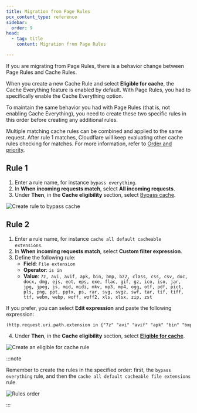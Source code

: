 ```yaml
---
title: Migration from Page Rules
pcx_content_type: reference
sidebar:
  order: 9
head:
  - tag: title
    content: Migration from Page Rules

---
```



If you are migrating from Page Rules, there is a behavior change between Page Rules and Cache Rules.

When you create a new Cache Rule and select **Eligible for cache**, the Cache Everything feature is enabled by default. With Page Rules, you had to specifically enable the Cache Everything option.

To maintain the same behavior you had with Page Rules (that is, not enabling Cache Everything), you need to create these two specific rules in this order before creating any additional rules.

Multiple matching cache rules can be combined and applied to the same request. After rule 1 matches, Cloudflare will keep evaluating other cache rules checking for matches. For more information, refer to [Order and priority](/cache/how-to/cache-rules/order/).

## Rule 1

<Tabs> <TabItem label="Dashboard">

1. Enter a rule name, for instance `bypass everything`.
2. In **When incoming requests match**, select **All incoming requests**.
3. Under **Then**, in the **Cache eligibility** section, select [Bypass cache](/cache/how-to/cache-rules/settings/#bypass-cache).

</TabItem> <TabItem label="visual guide">

![Create rule to bypass cache](~/assets/images/cache/first-rule.png)

</TabItem> </Tabs>

## Rule 2

<Tabs> <TabItem label="Dashboard">

1. Enter a rule name, for instance `cache all default cacheable extensions`.
2. In **When incoming requests match**, select **Custom filter expression**.
3. Define the following rule:
   * **Field**: `File extension`
   * **Operator**: `is in`
   * **Value**: `7z, avi, avif, apk, bin, bmp, bz2, class, css, csv, doc, docx, dmg, ejs, eot, eps, exe, flac, gif, gz, ico, iso, jar, jpg, jpeg, js, mid, midi, mkv, mp3, mp4, ogg, otf, pdf, pict, pls, png, ppt, pptx, ps, rar, svg, svgz, swf, tar, tif, tiff, ttf, webm, webp, woff, woff2, xls, xlsx, zip, zst`

If you prefer, you can select **Edit expression** and paste the following expression:

```txt
(http.request.uri.path.extension in {"7z" "avi" "avif" "apk" "bin" "bmp" "bz2" "class" "css" "csv" "doc" "docx" "dmg" "ejs" "eot" "eps" "exe" "flac" "gif" "gz" "ico" "iso" "jar" "jpg" "jpeg" "js" "mid" "midi" "mkv" "mp3" "mp4" "ogg" "otf" "pdf" "pict" "pls" "png" "ppt" "pptx" "ps" "rar" "svg" "svgz" "swf" "tar" "tif" "tiff" "ttf" "webm" "webp" "woff" "woff2" "xls" "xlsx" "zip" "zst"})
```

4. Under **Then**, in the **Cache eligibility** section, select [**Eligible for cache**](/cache/how-to/cache-rules/settings/#eligible-for-cache-settings).

</TabItem> <TabItem label="visual guide">

![Create an eligible for cache rule](~/assets/images/cache/second-rule.png)

</TabItem> </Tabs>

:::note


Remember to create the rules in the specified order: first, the `bypass everything` rule, and then the `cache all default cacheable file extensions` rule.

![Rules order](~/assets/images/cache/rule-order.png)


:::
